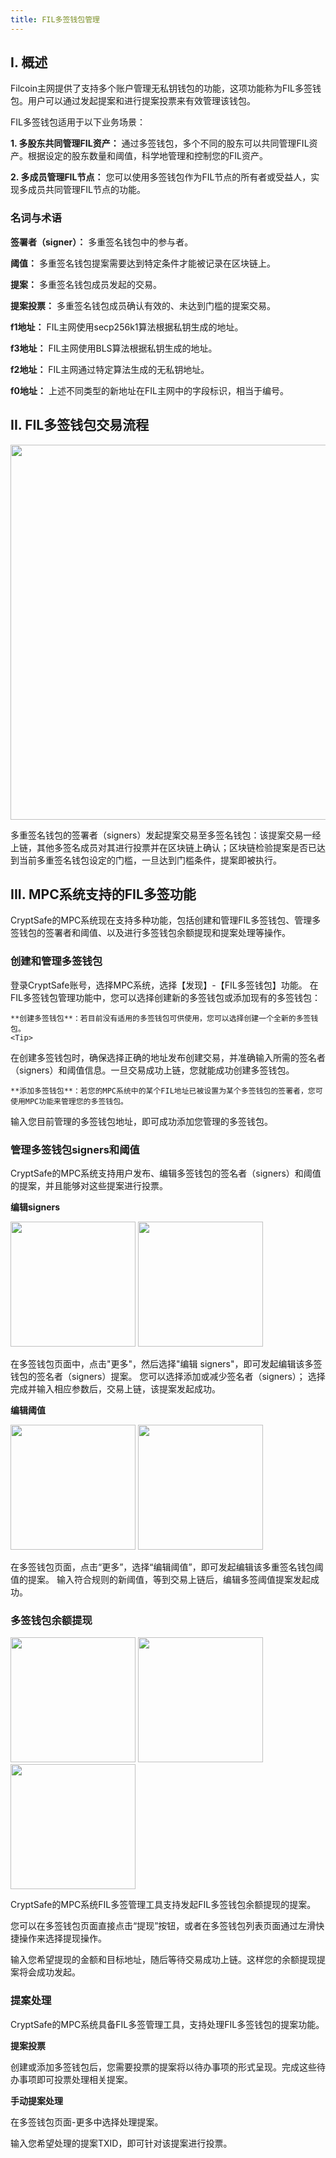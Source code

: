 ---
title: FIL多签钱包管理
---

## I. 概述

Filcoin主网提供了支持多个账户管理无私钥钱包的功能，这项功能称为FIL多签钱包。用户可以通过发起提案和进行提案投票来有效管理该钱包。

FIL多签钱包适用于以下业务场景：

**1. 多股东共同管理FIL资产：** 通过多签钱包，多个不同的股东可以共同管理FIL资产。根据设定的股东数量和阈值，科学地管理和控制您的FIL资产。

**2. 多成员管理FIL节点：** 您可以使用多签钱包作为FIL节点的所有者或受益人，实现多成员共同管理FIL节点的功能。


### 名词与术语

**签署者（signer）：** 多重签名钱包中的参与者。

**阈值：** 多重签名钱包提案需要达到特定条件才能被记录在区块链上。

**提案：** 多重签名钱包成员发起的交易。

**提案投票：** 多重签名钱包成员确认有效的、未达到门槛的提案交易。

**f1地址：** FIL主网使用secp256k1算法根据私钥生成的地址。

**f3地址：** FIL主网使用BLS算法根据私钥生成的地址。

**f2地址：** FIL主网通过特定算法生成的无私钥地址。

**f0地址：** 上述不同类型的新地址在FIL主网中的字段标识，相当于编号。




## II. FIL多签钱包交易流程

<div className="w-full flex items-center justify-center">
    <img src="/images/help-center/mpc-fil-msign1_cn.png" width="600"/>
</div>

多重签名钱包的签署者（signers）发起提案交易至多签名钱包：该提案交易一经上链，其他多签名成员对其进行投票并在区块链上确认；区块链检验提案是否已达到当前多重签名钱包设定的门槛，一旦达到门槛条件，提案即被执行。

## III. MPC系统支持的FIL多签功能

CryptSafe的MPC系统现在支持多种功能，包括创建和管理FIL多签钱包、管理多签钱包的签署者和阈值、以及进行多签钱包余额提现和提案处理等操作。




### 创建和管理多签钱包

<Steps>
<Step title="打开功能">
    登录CryptSafe账号，选择MPC系统，选择【发现】-【FIL多签钱包】功能。
</Step>
<Step title="使用FIL多签钱包功能">
在FIL多签钱包管理功能中，您可以选择创建新的多签钱包或添加现有的多签钱包：

    **创建多签钱包**：若目前没有适用的多签钱包可供使用，您可以选择创建一个全新的多签钱包。
    <Tip> 
在创建多签钱包时，确保选择正确的地址发布创建交易，并准确输入所需的签名者（signers）和阈值信息。一旦交易成功上链，您就能成功创建多签钱包。
</Tip>

    **添加多签钱包**：若您的MPC系统中的某个FIL地址已被设置为某个多签钱包的签署者，您可使用MPC功能来管理您的多签钱包。
 <Tip> 
输入您目前管理的多签钱包地址，即可成功添加您管理的多签钱包。
</Tip>

</Step>
</Steps>



### 管理多签钱包signers和阈值

CryptSafe的MPC系统支持用户发布、编辑多签钱包的签名者（signers）和阈值的提案，并且能够对这些提案进行投票。



**编辑signers**
<div className="w-full flex items-center justify-center">
    <CardGroup cols={2}>
        <img src="/images/help-center/mpc-fil-msign6_cn.jpg" width="200"/>
        <img src="/images/help-center/mpc-fil-msign7_cn.jpg" width="200"/>
    </CardGroup>
</div>

在多签钱包页面中，点击"更多"，然后选择"编辑 signers"，即可发起编辑该多签钱包的签名者（signers）提案。
您可以选择添加或减少签名者（signers）； 选择完成并输入相应参数后，交易上链，该提案发起成功。




**编辑阈值**

<div className="w-full flex items-center justify-center">
    <CardGroup cols={2}>
        <img src="/images/help-center/mpc-fil-msign8_cn.jpg" width="200"/>
        <img src="/images/help-center/mpc-fil-msign9_cn.jpg" width="200"/>
    </CardGroup>
</div>

在多签钱包页面，点击“更多”，选择“编辑阈值”，即可发起编辑该多重签名钱包阈值的提案。
输入符合规则的新阈值，等到交易上链后，编辑多签阈值提案发起成功。




### 多签钱包余额提现


<div className="w-full flex items-center justify-center">
    <CardGroup cols={3}>
        <img src="/images/help-center/mpc-fil-msign10_cn.jpg" width="200"/>
        <img src="/images/help-center/mpc-fil-msign11_cn.jpg" width="200"/>
        <img src="/images/help-center/mpc-fil-msign12_cn.jpg" width="200"/>
    </CardGroup>
</div>

CryptSafe的MPC系统FIL多签管理工具支持发起FIL多签钱包余额提现的提案。

您可以在多签钱包页面直接点击“提现”按钮，或者在多签钱包列表页面通过左滑快捷操作来选择提现操作。

输入您希望提现的金额和目标地址，随后等待交易成功上链。这样您的余额提现提案将会成功发起。






### 提案处理

CryptSafe的MPC系统具备FIL多签管理工具，支持处理FIL多签钱包的提案功能。




**提案投票**

创建或添加多签钱包后，您需要投票的提案将以待办事项的形式呈现。完成这些待办事项即可投票处理相关提案。




**手动提案处理**

在多签钱包页面-更多中选择处理提案。

输入您希望处理的提案TXID，即可针对该提案进行投票。



